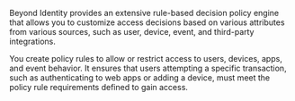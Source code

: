Beyond Identity provides an extensive rule-based decision policy engine that allows you to customize access decisions based on various attributes from various sources, such as user, device, event, and third-party integrations.

You create policy rules to allow or restrict access to users, devices, apps, and event behavior. It ensures that users attempting a specific transaction, such as authenticating to web apps or adding a device, must meet the policy rule requirements defined to gain access. 